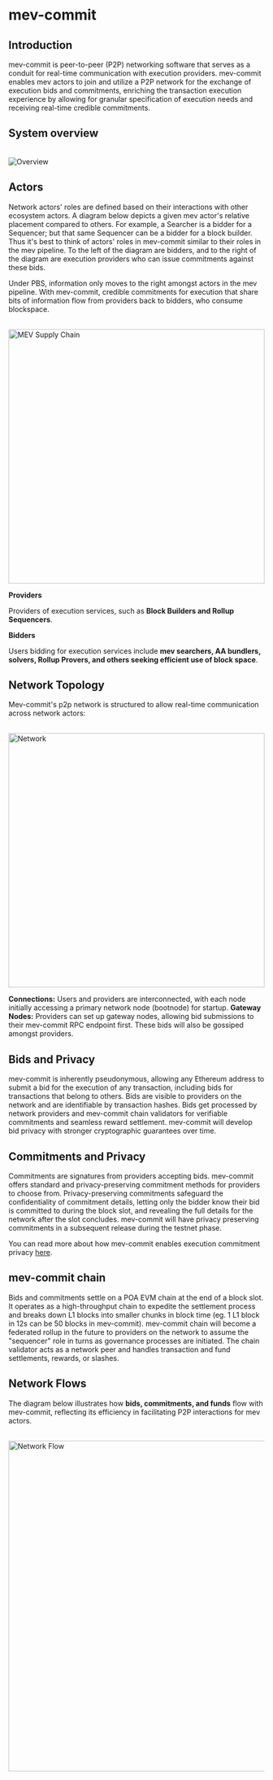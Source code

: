 # mev-commit

## Introduction

mev-commit is peer-to-peer (P2P) networking software that serves as a conduit for real-time communication with execution providers. mev-commit enables mev actors to join and utilize a P2P network for the exchange of execution bids and commitments, enriching the transaction execution experience by allowing for granular specification of execution needs and receiving real-time credible commitments.

## System overview

<br />
<img
  src="overview.png"
  style={{ 
    borderRadius: "4px",
    display: "block",  /* Centers the image horizontally */
    marginLeft: "auto",
    marginRight: "auto",
    width: "80%",  /* Reduces the width by 20% */
    height: "auto"  /* Adjusts the height automatically to maintain aspect ratio */
  }}
  alt="Overview"
/>

## Actors

Network actors' roles are defined based on their interactions with other ecosystem actors. A diagram below depicts a given mev actor's relative placement compared to others. For example, a Searcher is a bidder for a Sequencer; but that same Sequencer can be a bidder for a block builder. Thus it's best to think of actors' roles in mev-commit similar to their roles in the mev pipeline. To the left of the diagram are bidders, and to the right of the diagram are execution providers who can issue commitments against these bids.

Under PBS, information only moves to the right amongst actors in the mev pipeline. With mev-commit, credible commitments for execution that share bits of information flow from providers back to bidders, who consume blockspace.

<br />
<img
  style={{ borderRadius: "4px" }}
  src="mev-supply-chain.png"
  alt="MEV Supply Chain"
  width="100%"
  height="500"
/>

**Providers**

Providers of execution services, such as **Block Builders and Rollup Sequencers**.

**Bidders**

Users bidding for execution services include **mev searchers, AA bundlers, solvers, Rollup Provers, and others seeking efficient use of block space**.

## Network Topology

Mev-commit's p2p network is structured to allow real-time communication across network actors:

<br />
<img
  src="network.png"
  style={{ borderRadius: "4px" }}
  alt="Network"
  width="100%"
  height="500"
/>

**Connections:** Users and providers are interconnected, with each node initially accessing a primary network node (bootnode) for startup.
**Gateway Nodes:** Providers can set up gateway nodes, allowing bid submissions to their mev-commit RPC endpoint first. These bids will also be gossiped amongst providers.

## Bids and Privacy

mev-commit is inherently pseudonymous, allowing any Ethereum address to submit a bid for the execution of any transaction, including bids for transactions that belong to others. Bids are visible to providers on the network and are identifiable by transaction hashes. Bids get processed by network providers and mev-commit chain validators for verifiable commitments and seamless reward settlement. mev-commit will develop bid privacy with stronger cryptographic guarantees over time.

## Commitments and Privacy

Commitments are signatures from providers accepting bids. mev-commit offers standard and privacy-preserving commitment methods for providers to choose from. Privacy-preserving commitments safeguard the confidentiality of commitment details, letting only the bidder know their bid is committed to during the block slot, and revealing the full details for the network after the slot concludes. mev-commit will have privacy preserving commitments in a subsequent release during the testnet phase.

You can read more about how mev-commit enables execution commitment privacy [here](https://mirror.xyz/0xB456F9deb9bB6f545f91Ce2949C458c3A723659e/1gjUCw9tCUDZ2U71N-6IkINeJYyhuTdC7WeVeBam-fM).
 
## mev-commit chain

Bids and commitments settle on a POA EVM chain at the end of a block slot. It operates as a high-throughput chain to expedite the settlement process and breaks down L1 blocks into smaller chunks in block time (eg. 1 L1 block in 12s can be 50 blocks in mev-commit). mev-commit chain will become a federated rollup in the future to providers on the network to assume the "sequencer" role in turns as governance processes are initiated. The chain validator acts as a network peer and handles transaction and fund settlements, rewards, or slashes.

## Network Flows

The diagram below illustrates how **bids, commitments, and funds** flow with mev-commit, reflecting its efficiency in facilitating P2P interactions for mev actors.

<br />
<img
  style={{ borderRadius: "4px" }}
  src="flow.png"
  alt="Network Flow"
  width="750"
  height="650"
/>

